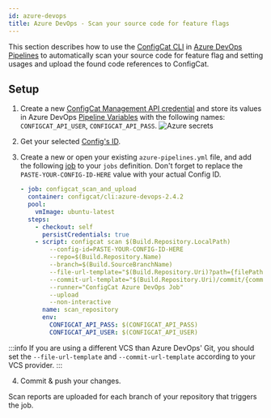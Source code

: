 ```yaml
---
id: azure-devops
title: Azure DevOps - Scan your source code for feature flags
---
```


This section describes how to use the [ConfigCat CLI](../cli.mdx) in <a target="_blank" href="https://docs.microsoft.com/en-us/azure/devops/pipelines/?view=azure-devops">Azure DevOps Pipelines</a>
to automatically scan your source code for feature flag and setting usages and upload the found code references to ConfigCat.

## Setup

1. Create a new <a target="_blank" href="https://app.configcat.com/my-account/public-api-credentials">ConfigCat Management API credential</a> and store its values in Azure DevOps <a target="_blank" href="https://docs.microsoft.com/en-us/azure/devops/pipelines/process/variables">Pipeline Variables</a> with the following names: `CONFIGCAT_API_USER`, `CONFIGCAT_API_PASS`.
   <img src="/docs/assets/cli/scan/azure_secrets.png" alt="Azure secrets" decoding="async" loading="lazy"/>

2. Get your selected [Config's ID](overview.mdx#config-id).

3. Create a new or open your existing `azure-pipelines.yml` file, and add the following <a target="_blank" href="https://docs.microsoft.com/en-us/azure/devops/pipelines/yaml-schema#job">job</a> to your `jobs` definition.
   Don't forget to replace the `PASTE-YOUR-CONFIG-ID-HERE` value with your actual Config ID.
   ```yaml
   - job: configcat_scan_and_upload
     container: configcat/cli:azure-devops-2.4.2
     pool:
       vmImage: ubuntu-latest
     steps:
       - checkout: self
         persistCredentials: true
       - script: configcat scan $(Build.Repository.LocalPath)
           --config-id=PASTE-YOUR-CONFIG-ID-HERE
           --repo=$(Build.Repository.Name)
           --branch=$(Build.SourceBranchName)
           --file-url-template="$(Build.Repository.Uri)?path={filePath}&version=GC{commitHash}&line={lineNumber}&lineStartColumn=1&lineEndColumn=1"
           --commit-url-template="$(Build.Repository.Uri)/commit/{commitHash}"
           --runner="ConfigCat Azure DevOps Job"
           --upload
           --non-interactive
         name: scan_repository
         env:
           CONFIGCAT_API_PASS: $(CONFIGCAT_API_PASS)
           CONFIGCAT_API_USER: $(CONFIGCAT_API_USER)
   ```

:::info
If you are using a different VCS than Azure DevOps' Git, you should set the `--file-url-template` and `--commit-url-template` according to your VCS provider.
:::

4. Commit & push your changes.

Scan reports are uploaded for each branch of your repository that triggers the job.
